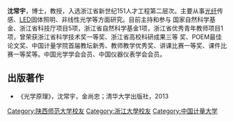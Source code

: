 {{BLP unsourced|time=2021-12-10}}

'''沈常宇'''{{BD|1977年}}，博士，教授，入选浙江省新世纪151人才工程第二层次。主要从事[[光纤|光纤]]传感、[[LED|LED]]固体照明、非线性光学等方面研究。目前主持和参与
国家自然科学基金、浙江省科技厅项目5项，浙江省自然科学基金1项，浙江省优秀青年教师项目1项，曾荣获浙江省科学技术奖一等奖、浙江省高校科研成果三等
奖、POEM最佳论文奖、中国计量学院首届教坛新秀、教师教学优秀奖、讲课比赛一等奖、课件比赛一等奖等。中国光学学会会员、中国仪器仪表学会会员。
== 出版著作==
*《光学原理》，沈常宇，金尚忠；清华大学出版社，2013

[[Category:陕西师范大学校友|Category:陕西师范大学校友]]
[[Category:浙江大學校友|Category:浙江大學校友]]
[[Category:中国计量大学|Category:中国计量大学]]